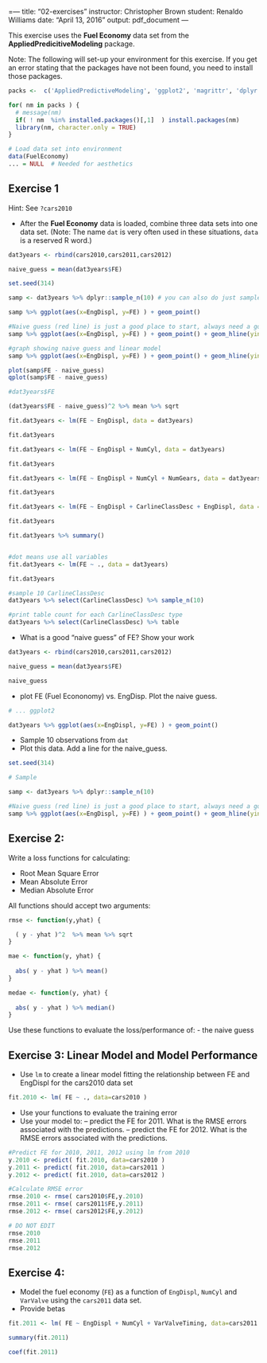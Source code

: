 =---
title: "02-exercises"
instructor: Christopher Brown
student: Renaldo Williams
date: "April 13, 2016"
output: pdf_document
---

This exercise uses the **Fuel Economy** data set from the **AppliedPredicitiveModeling** package.

Note: The following will set-up your environment for this exercise. If you get an error stating that the packages have not been found, you need to install those packages.


```r

packs <-  c('AppliedPredictiveModeling', 'ggplot2', 'magrittr', 'dplyr')

for( nm in packs ) { 
  # message(nm)
  if( ! nm  %in% installed.packages()[,1]  ) install.packages(nm)
  library(nm, character.only = TRUE)
}

# Load data set into environment
data(FuelEconomy)
... = NULL  # Needed for aesthetics 

```

## Exercise 1

Hint: See `?cars2010`


- After the **Fuel Economy** data is loaded, combine three data sets into one data set. (Note: The name `dat` is very often used in these situations, `data` is a reserved R word.)  

```r

dat3years <- rbind(cars2010,cars2011,cars2012)

naive_guess = mean(dat3years$FE)

set.seed(314)

samp <- dat3years %>% dplyr::sample_n(10) # you can also do just sample_n(10) since no conflicts with deep lyer package

samp %>% ggplot(aes(x=EngDispl, y=FE) ) + geom_point()

#Naive guess (red line) is just a good place to start, always need a good place to start
samp %>% ggplot(aes(x=EngDispl, y=FE) ) + geom_point() + geom_hline(yintercept=naive_guess, color="red")

#graph showing naive guess and linear model
samp %>% ggplot(aes(x=EngDispl, y=FE) ) + geom_point() + geom_hline(yintercept=naive_guess, color="red") + stat_smooth(method = "lm", se=FALSE)

plot(samp$FE - naive_guess)
qplot(samp$FE - naive_guess)

#dat3years$FE

(dat3years$FE - naive_guess)^2 %>% mean %>% sqrt

fit.dat3years <- lm(FE ~ EngDispl, data = dat3years)

fit.dat3years

fit.dat3years <- lm(FE ~ EngDispl + NumCyl, data = dat3years)

fit.dat3years

fit.dat3years <- lm(FE ~ EngDispl + NumCyl + NumGears, data = dat3years)

fit.dat3years

fit.dat3years <- lm(FE ~ EngDispl + CarlineClassDesc + EngDispl, data = dat3years)

fit.dat3years

fit.dat3years %>% summary()


#dot means use all variables 
fit.dat3years <- lm(FE ~ ., data = dat3years)

fit.dat3years

#sample 10 CarlineClassDesc
dat3years %>% select(CarlineClassDesc) %>% sample_n(10)

#print table count for each CarlineClassDesc type
dat3years %>% select(CarlineClassDesc) %>% table

```


- What is a good "naive guess" of FE? Show your work

```r

dat3years <- rbind(cars2010,cars2011,cars2012)

naive_guess = mean(dat3years$FE)

naive_guess

```


- plot FE (Fuel Econonomy) vs. EngDisp. Plot the naive guess.

```r
# ... ggplot2  

dat3years %>% ggplot(aes(x=EngDispl, y=FE) ) + geom_point()

```

- Sample 10 observations from `dat`
- Plot this data. Add a line for the naive_guess. 


```r

set.seed(314) 

# Sample 

samp <- dat3years %>% dplyr::sample_n(10) 

#Naive guess (red line) is just a good place to start, always need a good place to start
samp %>% ggplot(aes(x=EngDispl, y=FE) ) + geom_point() + geom_hline(yintercept=naive_guess, color="red")

```


## Exercise 2:


Write a loss functions for calculating:

- Root Mean Square Error
- Mean Absolute Error
- Median Absolute Error

All functions should accept two arguments: 

```r

rmse <- function(y,yhat) {

  ( y - yhat )^2  %>% mean %>% sqrt 
}

mae <- function(y, yhat) {
  
  abs( y - yhat ) %>% mean()
}

medae <- function(y, yhat) { 
  
  abs( y - yhat ) %>% median()
}

```

Use these functions to evaluate the loss/performance of:
- the naive guess

## Exercise 3: Linear Model and Model Performance 

- Use `lm` to create a linear model fitting the relationship between FE and EngDispl for the cars2010 data set


```r

fit.2010 <- lm( FE ~ ., data=cars2010 )

```

- Use your functions to evaluate the training error
- Use your model to:
-- predict the FE for 2011. What is the RMSE errors associated with the predictions.
-- predict the FE for 2012. What is the RMSE errors associated with the predictions.

```r

#Predict FE for 2010, 2011, 2012 using lm from 2010
y.2010 <- predict( fit.2010, data=cars2010 )
y.2011 <- predict( fit.2010, data=cars2011 )
y.2012 <- predict( fit.2010, data=cars2012 )

#Calculate RMSE error
rmse.2010 <- rmse( cars2010$FE,y.2010)
rmse.2011 <- rmse( cars2011$FE,y.2011)
rmse.2012 <- rmse( cars2012$FE,y.2012)

```


```r
# DO NOT EDIT 
rmse.2010 
rmse.2011
rmse.2012
```


## Exercise 4: 

- Model the fuel economy (`FE`) as a function of `EngDispl`, `NumCyl` and `VarValve` using the `cars2011` data set.  
- Provide betas


```r
fit.2011 <- lm( FE ~ EngDispl + NumCyl + VarValveTiming, data=cars2011 ) 

summary(fit.2011)

coef(fit.2011)

```
